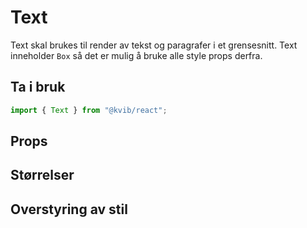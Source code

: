 
<Meta title="Komponenter/Typografi/Text" />

# Text

Text skal brukes til render av tekst og paragrafer i et grensesnitt. Text inneholder `Box` så det er mulig å bruke alle style props derfra.

## Ta i bruk

```jsx
import { Text } from "@kvib/react";
```

## Props

<Canvas of={TextStories.Text} />
<Controls of={TextStories.Text} />

## Størrelser

<Canvas of={TextStories.TextSizes} />

## Overstyring av stil

<Canvas of={TextStories.TextOverride} />
